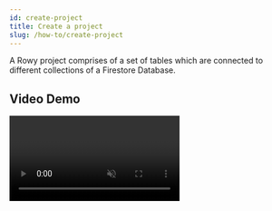 ```yaml
---
id: create-project
title: Create a project
slug: /how-to/create-project
---
```



A Rowy project comprises of a set of tables which are connected to different collections of
a Firestore Database.

## Video Demo
<Video url={videoUrl} playing loop muted playsinline controls />

## Steps

1. Go to the Rowy Workspace and click on the **Create Project** button.
2. Enter the name of the project and a data source to connect. Click on the **Continue** button.
3. The user can then either create a new project or connect to an existing project using the dropdown.
4. Enable the **Firestore Services** and the **Firebase Authentication Service** by following the steps prompted.
5. Click on **Verify** to verify the connection and click **Continue**.

## Notes

- Currently, Rowy supports only Firestore as a data source. PostgreSQL and MySQL will be
  supported in the future versions.
